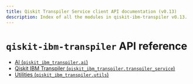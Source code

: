 ```yaml
---
title: Qiskit Transpiler Service client API documentation (v0.13)
description: Index of all the modules in qiskit-ibm-transpiler v0.13.
---
```


<span id="qiskit-ibm-transpiler-api-reference" />

# `qiskit-ibm-transpiler` API reference

*   [AI (`qiskit_ibm_transpiler.ai`)](ai)
*   [Qiskit IBM Transpiler (`qiskit_ibm_transpiler.transpiler_service`)](transpiler-service)
*   [Utilities (`qiskit_ibm_transpiler.utils`)](utils)

